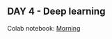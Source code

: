 ## DAY 4 - Deep learning {.unnumbered}

Colab notebook: [Morning](https://colab.research.google.com/drive/1FJZfnTVhTLC4jB6i_wfihllWCr70RZ-P?usp=sharing)

